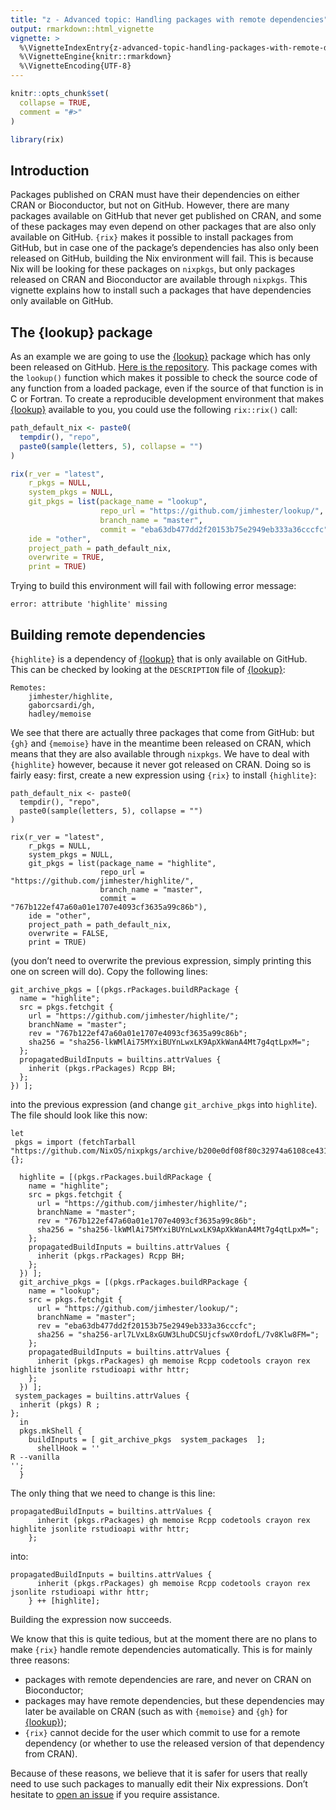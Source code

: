 ```yaml
---
title: "z - Advanced topic: Handling packages with remote dependencies"
output: rmarkdown::html_vignette
vignette: >
  %\VignetteIndexEntry{z-advanced-topic-handling-packages-with-remote-dependencies}
  %\VignetteEngine{knitr::rmarkdown}
  %\VignetteEncoding{UTF-8}
---
```


```r
knitr::opts_chunk$set(
  collapse = TRUE,
  comment = "#>"
)
```

```r
library(rix)
```

## Introduction

Packages published on CRAN must have their dependencies on either CRAN or
Bioconductor, but not on GitHub. However, there are many packages available on
GitHub that never get published on CRAN, and some of these packages may even
depend on other packages that are also only available on GitHub. `{rix}` makes
it possible to install packages from GitHub, but in case one of the package's
dependencies has also only been released on GitHub, building the Nix environment
will fail. This is because Nix will be looking for these packages on `nixpkgs`,
but only packages released on CRAN and Bioconductor are available through
`nixpkgs`. This vignette explains how to install such a packages that have
dependencies only available on GitHub.


## The {lookup} package

As an example we are going to use the
[{lookup}](https://github.com/jimhester/lookup) package which has only been
released on GitHub. [Here is the
repository](https://github.com/jimhester/lookup). This package comes with the
`lookup()` function which makes it possible to check the source code of any
function from a loaded package, even if the source of that function is in C or
Fortran. To create a reproducible development environment that makes
[{lookup}](https://github.com/jimhester/lookup) available to you, you could use
the following `rix::rix()` call:


```r
path_default_nix <- paste0(
  tempdir(), "repo",
  paste0(sample(letters, 5), collapse = "")
)

rix(r_ver = "latest",
    r_pkgs = NULL,
    system_pkgs = NULL,
    git_pkgs = list(package_name = "lookup",
                    repo_url = "https://github.com/jimhester/lookup/",
                    branch_name = "master",
                    commit = "eba63db477dd2f20153b75e2949eb333a36cccfc"),
    ide = "other",
    project_path = path_default_nix,
    overwrite = TRUE,
    print = TRUE)

```

Trying to build this environment will fail with following error message:

```
error: attribute 'highlite' missing
```


## Building remote dependencies

`{highlite}` is a dependency of [{lookup}](https://github.com/jimhester/lookup)
that is only available on GitHub. This can be checked by looking at the
`DESCRIPTION` file of [{lookup}](https://github.com/jimhester/lookup):

```
Remotes:
    jimhester/highlite,
    gaborcsardi/gh,
    hadley/memoise
```

We see that there are actually three packages that come from GitHub: but `{gh}`
and `{memoise}` have in the meantime been released on CRAN, which means that
they are also available through `nixpkgs`. We have to deal with `{highlite}`
however, because it never got released on CRAN. Doing so is fairly easy: first,
create a new expression using `{rix}` to install `{highlite}`:

```
path_default_nix <- paste0(
  tempdir(), "repo",
  paste0(sample(letters, 5), collapse = "")
)

rix(r_ver = "latest",
    r_pkgs = NULL,
    system_pkgs = NULL,
    git_pkgs = list(package_name = "highlite",
                    repo_url = "https://github.com/jimhester/highlite/",
                    branch_name = "master",
                    commit = "767b122ef47a60a01e1707e4093cf3635a99c86b"),
    ide = "other",
    project_path = path_default_nix,
    overwrite = FALSE,
    print = TRUE)
```

(you don't need to overwrite the previous expression, simply printing this
one on screen will do). Copy the following lines:

```
git_archive_pkgs = [(pkgs.rPackages.buildRPackage {
  name = "highlite";
  src = pkgs.fetchgit {
    url = "https://github.com/jimhester/highlite/";
    branchName = "master";
    rev = "767b122ef47a60a01e1707e4093cf3635a99c86b";
    sha256 = "sha256-lkWMlAi75MYxiBUYnLwxLK9ApXkWanA4Mt7g4qtLpxM=";
  };
  propagatedBuildInputs = builtins.attrValues {
    inherit (pkgs.rPackages) Rcpp BH;
  };
}) ];
```

into the previous expression (and change `git_archive_pkgs` into `highlite`).
The file should look like this now:

```
let
 pkgs = import (fetchTarball "https://github.com/NixOS/nixpkgs/archive/b200e0df08f80c32974a6108ce431d8a8a5e6547.tar.gz") {};

  highlite = [(pkgs.rPackages.buildRPackage {
    name = "highlite";
    src = pkgs.fetchgit {
      url = "https://github.com/jimhester/highlite/";
      branchName = "master";
      rev = "767b122ef47a60a01e1707e4093cf3635a99c86b";
      sha256 = "sha256-lkWMlAi75MYxiBUYnLwxLK9ApXkWanA4Mt7g4qtLpxM=";
    };
    propagatedBuildInputs = builtins.attrValues {
      inherit (pkgs.rPackages) Rcpp BH;
    };
  }) ];
  git_archive_pkgs = [(pkgs.rPackages.buildRPackage {
    name = "lookup";
    src = pkgs.fetchgit {
      url = "https://github.com/jimhester/lookup/";
      branchName = "master";
      rev = "eba63db477dd2f20153b75e2949eb333a36cccfc";
      sha256 = "sha256-arl7LVxL8xGUW3LhuDCSUjcfswX0rdofL/7v8Klw8FM=";
    };
    propagatedBuildInputs = builtins.attrValues {
      inherit (pkgs.rPackages) gh memoise Rcpp codetools crayon rex highlite jsonlite rstudioapi withr httr;
    };
  }) ];
 system_packages = builtins.attrValues {
  inherit (pkgs) R ;
};
  in
  pkgs.mkShell {
    buildInputs = [ git_archive_pkgs  system_packages  ];
      shellHook = ''
R --vanilla
'';
  }

```

The only thing that we need to change is this line:

```
propagatedBuildInputs = builtins.attrValues {
      inherit (pkgs.rPackages) gh memoise Rcpp codetools crayon rex highlite jsonlite rstudioapi withr httr;
    };
```

into:

```
propagatedBuildInputs = builtins.attrValues {
      inherit (pkgs.rPackages) gh memoise Rcpp codetools crayon rex jsonlite rstudioapi withr httr;
    } ++ [highlite];

```

Building the expression now succeeds.

We know that this is quite tedious, but at the moment there are no plans to make
`{rix}` handle remote dependencies automatically. This is for mainly three
reasons:

- packages with remote dependencies are rare, and never on CRAN on Bioconductor;
- packages may have remote dependencies, but these dependencies may later be available on CRAN (such as with `{memoise}` and `{gh}` for [{lookup}](https://github.com/jimhester/lookup));
- `{rix}` cannot decide for the user which commit to use for a remote dependency (or whether to use the released version of that dependency from CRAN).

Because of these reasons, we believe that it is safer for users that really need
to use such packages to manually edit their Nix expressions. Don't hesitate to
[open an issue](https://github.com/b-rodrigues/rix/issues) if you require
assistance.

